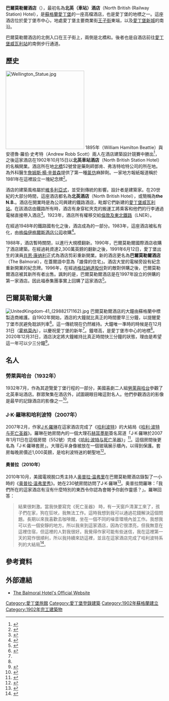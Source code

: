 {{NoteTA
|G1=哈利波特
|1=zh-cn:奥普拉; zh-hk:奧花; zh-tw:歐普拉
|2=zh-cn:温弗里; zh-hk:雲費; zh-tw:溫芙蕾
}}
{{Infobox building
| name                = 巴爾莫勒爾酒店
| native_name         = Balmoral Hotel
| native_name_lang    = en
| logo                = File:Edinburgh-balmoral-hotel-logo.jpg
| logo_size           = 
| logo_alt            = 
| logo_caption        = 
| image               = File:00 103 0325 Balmoral Hotel, Edinburgh, Schottland.jpg
| image_size          = 
| image_alt           = <!-- or | alt = -->
| image_caption       = 自[[北橋_(愛丁堡)|北橋]]望巴爾莫勒爾酒店
| map_type            = 
| map_alt             = 
| map_caption         = 
| map_size            = 
| map_dot_label       = 
| map_dot_mark        = 
| relief              = 
| former_names        =北英鐵路酒店（North British Railway Hotel）<br />北英酒店（North British Hotel）
| alternate_names     = 
| etymology           = 
| status              = 竣工
| topped_out          = 
| building_type       = [[酒店|酒店]]
| architectural_style = 具有{{link-en|蘇格蘭貴族建築|Scottish baronial architecture}}元素的[[維多利亞時代建築|維多利亞時代建築]]
| classification      = 
| address             = [[王子街|王子街]]1號<br />EH2 2EQ
| location_city       = [[愛丁堡|愛丁堡]]
| location_country    = [[英國|英國]][[蘇格蘭|蘇格蘭]]
| coordinates         = {{coord|55|57|10.33|N|3|11|22.23|W|type:landmark|display=inline,title}}
| altitude            = 
| current_tenants     = 
| namesake            = 
| groundbreaking_date = 
| start_date          = 1896年
| stop_date           = 
| est_completion      = 
| topped_out_date     = 
| completion_date     = 
| opened_date         = 1902年
| inauguration_date   = 
| relocated_date      = 
| renovation_date     = 
| closing_date        = 
| demolition_date     = <!-- or | destruction_date    = -->
| cost                = 
| ren_cost            = 
| client              = 
| owner               = {{link-en|羅科福泰酒店|Rocco Forte Hotels}}
| landlord            = 
| height              = 
| architectural       = 
| tip                 = 
| antenna_spire       = 
| roof                = 
| top_floor           = 
| observatory         = 
| diameter            = 
| circumference       = 
| weight              = 
| other_dimensions    = 
| structural_system   = 
| material            = [[砂岩|砂岩]]
| size                = 
| floor_count         = 
| floor_area          = 
| elevator_count      = 
| grounds_area        = 
| architect           = {{link-en|威廉·漢密爾頓·比蒂|William Hamilton Beattie}}
| architecture_firm   = 
| developer           = 
| engineer            = 
| structural_engineer = 
| services_engineer   = 
| civil_engineer      = 
| other_designers     = 
| quantity_surveyor   = 
| main_contractor     = 
| awards              = 
| designations        = 
| known_for           = 
| ren_architect       = 
| ren_firm            = 
| ren_engineer        = 
| ren_str_engineer    = 
| ren_serv_engineer   = 
| ren_civ_engineer    = 
| ren_oth_designers   = 
| ren_qty_surveyor    = 
| ren_contractor      = 
| ren_awards          = 
| rooms               = <!-- or | unit_count          = -->
| parking             = {{link-en|代客泊車|Valet parking}}
| hotel_chain         =
| affiliation         =
| number_of_rooms     = 167
| number_of_suites    = 20
| number_of_restaurants = 3（Brasserie Prince；Number One；Palm Court）
| number_of_bars      = 3（Bar Prince；The Gallery；Scotch）
| facilities          =
| public_transit      = {{rint|edinburgh|size=15}} [[聖安得魯廣場_(愛丁堡)|聖安得魯廣場]]<br />{{rint|gb|rail|size=15}} [[愛丁堡威瓦利站|愛丁堡威瓦利站]]
| website             = {{Official website|https://www.roccofortehotels.com/hotels-and-resorts/the-balmoral-hotel/}}
| embedded            = 
{{Infobox designation list
| embed                   = yes
| designation1            = Category B Listed Building
| designation1_offname    = 1 Princes Street and 2-18 (Even Nos) North Bridge, The Balmoral Hotel (Former North British Hotel)
| designation1_date       = 1994年6月14日
| delisted1_date          = 
| designation1_partof     = 
| designation1_number     = {{Historic Environment Scotland|num=LB30315|short=yes}}
}}
| references          = 
| footnotes           = 
}}
'''巴爾莫勒爾酒店'''（{{lang-en|The Balmoral Hotel}}），最初名為'''北英（車站）酒店'''（North British (Railway Station) Hotel），是[[蘇格蘭|蘇格蘭]][[愛丁堡|愛丁堡]]的一座高檔酒店，也是愛丁堡的地標之一。這座酒店位於愛丁堡市中心，地處愛丁堡主要商業街[[王子街|王子街]]東端，以及[[愛丁堡新城|愛丁堡新城]]的南沿。

巴爾莫勒爾酒店的北側入口在王子街上，兩側是北橋和{{link-en|威瓦利階梯|Waverley Steps}}。後者也是自酒店前往[[愛丁堡威瓦利站|愛丁堡威瓦利站]]的南側步行通道。

== 歷史 ==
[[File:Wellington_Statue.jpg|250px]]
1895年{{le|威廉·漢密爾頓·貝堤|William Hamilton Beattie}}（William Hamilton Beattie）與安德魯·羅伯·史考特（Andrew Robb Scott）兩人在酒店建築設計競賽中勝出<ref>{{cite web |title=The History of The Balmoral Hotel in Edinburgh |url=https://www.roccofortehotels.com/hotels-and-resorts/the-balmoral-hotel/story/ |publisher=Balmoral Hotel Edinburgh |accessdate=2021-09-24 |archive-date=2020-11-27 |archive-url=https://web.archive.org/web/20201127203933/https://www.roccofortehotels.com/hotels-and-resorts/the-balmoral-hotel/story/ |dead-url=no }}</ref>，之後這家酒店在1902年10月15日以'''北英車站酒店'''（North British Station Hotel）的名稱開業。酒店所在地[[北橋_(愛丁堡)|北橋]]52號曾是藥劑師鄧肯、弗洛特哈特公司的所在地。{{link-en|威廉·弗洛特哈特|William Flockhart}}為外科醫生[[詹姆斯·楊·辛普森|詹姆斯·楊·辛普森]]提供了第一種[[氯仿|氯仿]]麻醉劑。一家地方報紙報道稱{{link-en|國際疼痛學會|International Association for the Study of Pain}}於1981年在這裡設立一塊紀念牌<ref>{{Cite web|last=Editor|first=Broughton Spurtle|date=2013-08-20|title="Reader, She Signed It".|url=https://broughtonspurtle.org.uk/news/reader-she-signed-it|url-status=no|access-date=2021-06-10|website=Broughton Spurtle|archive-date=2021-06-10|archive-url=https://web.archive.org/web/20210610204301/https://broughtonspurtle.org.uk/news/reader-she-signed-it}}</ref>。 

酒店的建築風格屬於[[維多利亞時代建築|維多利亞式]]，並受到傳統{{link-en|蘇格蘭貴族建築|Scottish baronial architecture}}的影響。設計者是建築家{{link-en|威廉·漢密爾頓·比蒂|William Hamilton Beattie}}。在20世紀的大部分時間，這座酒店都名為'''北英酒店'''（North British Hotel），或簡稱為'''the N.B.'''。酒店在開業時是為{{link-en|北英鐵路|North British Railway}}公司興建的鐵路酒店，毗鄰它們新建的[[愛丁堡威瓦利站|愛丁堡威瓦利站]]。在該酒店由鐵路所有時，酒店有身穿紅夾克的搬運工將乘客和他們的行李通過電梯直接帶入酒店<ref>{{Cite web|url=https://www.roccofortehotels.com/hotels-and-resorts/the-balmoral-hotel/story/|title=The History of The Balmoral Hotel in Edinburgh - Rocco Forte|website=www.roccofortehotels.com|language=en|access-date=2018-02-25|archive-date=2020-11-27|archive-url=https://web.archive.org/web/20201127203933/https://www.roccofortehotels.com/hotels-and-resorts/the-balmoral-hotel/story/|dead-url=no}}</ref>。1923年，酒店所有權移交給[[倫敦及東北鐵路|倫敦及東北鐵路]]（LNER）。

在經過1948年的鐵路國有化之後，酒店成為{{link-en|英國交通酒店|British Transport Hotels}}的一部分。1983年，這座酒店被私有化，由[[格倫伊格爾斯酒店|格倫伊格爾斯酒店公司]]收購<ref>{{Cite web|url=https://www.roccofortehotels.com/media-centre/press-releases/the-balmoral/edinburghs-iconic-landmark-hotel-celebrates-110-years-at-the-capitals-most-prestigous-address/|title=Luxury Hotels - 5 Star Hotels and Resorts - Rocco Forte|website=www.roccofortehotels.com|access-date=2021-09-23|archive-date=2020-08-06|archive-url=https://web.archive.org/web/20200806075728/https://www.roccofortehotels.com/media-centre/press-releases/the-balmoral/edinburghs-iconic-landmark-hotel-celebrates-110-years-at-the-capitals-most-prestigous-address/|dead-url=no}}</ref>。

1988年，酒店暫時關閉，以進行大規模翻新。1990年，巴爾莫勒爾國際酒店收購了酒店建築。在經過耗資達2,300萬英鎊的翻新之後，1991年6月12日，愛丁堡出生的演員[[肖恩·康纳利|肖恩·康纳利]]正式為酒店剪彩重新開業。新的酒店更名為'''巴爾莫勒爾酒店'''（The Balmoral），在蓋爾語中意為「雄偉的住宅」。酒店大堂的電梯旁設有紀念重新開業的紀念牌。1996年，在經過[[格拉納達股份|格拉納達股份]]對{{link-en|福泰集團|Forte Group}}的敵對併購之後，巴爾莫勒爾酒店被其新所有者出售。諷刺的是，巴爾莫勒爾酒店是{{link-en|羅科·福泰|Rocco Forte|羅科·福泰爵士}}在1997年設立的{{link-en|羅科福泰酒店|Rocco Forte Hotels}}併購的第一家酒店。因此福泰集團事實上回購了這家酒店<ref name="auto">{{Cite web|title = Iconic Balmoral hotel has hosted the great, the good and the glamorous for 110 years|url = http://www.scotsman.com/news/iconic-balmoral-hotel-has-hosted-the-great-the-good-and-the-glamorous-for-110-years-1-2552986#axzz3pmwew6cG|website = www.scotsman.com|access-date = 2015-10-27|archive-date = 2018-09-14|archive-url = https://web.archive.org/web/20180914170945/https://www.scotsman.com/news/iconic-balmoral-hotel-has-hosted-the-great-the-good-and-the-glamorous-for-110-years-1-2552986#axzz3pmwew6cG|dead-url = no}}</ref>。

== 巴爾莫勒爾大鐘 ==
[[File:UnitedKingdom-41_(29882171162).jpg|thumb]]
巴爾莫勒爾酒店的大鐘由蘇格蘭中標製造商{{link-en|James Ritchie & Son|James Ritchie & Son}}維護。自1902年開始，酒店的大鐘就比真正的時間要早三分鐘，以提醒愛丁堡市民避免耽誤列車<ref name="BBCNews">{{cite web|url=https://www.bbc.com/travel/article/20180913-scotlands-clock-thats-almost-never-on-time|title=Scotland’s clock that’s (almost) never on time|publisher=[[BBC_News|BBC News]]|access-date=2021-08-29|archive-date=2021-08-29|archive-url=https://web.archive.org/web/20210829235203/https://www.bbc.com/travel/article/20180913-scotlands-clock-thats-almost-never-on-time|dead-url=no}}</ref>。這一傳統現在仍然維持。大鐘唯一準時的時候是在12月31日（[[霍格莫內|霍格莫內]]），以慶祝愛丁堡的新年<ref name="BBCNews"/>。鐘塔高{{convert|190|ft}}，是愛丁堡市中心的地標<ref name="auto"/>。2020年12月31日，酒店決定將大鐘維持比真正時間快三分鐘的狀態，理由是希望這一年可以少三分鐘<ref>{{cite web |url=https://www.npr.org/2020/12/29/951208089/3-minutes-less-of-2020-iconic-scottish-clock-that-always-runs-fast-wont-be-set-b |title=3 Minutes Less Of 2020: Iconic Scottish Clock That Always Runs Fast Won't Be Set Back |date=2020-12-29 |website=NPR |access-date=2021-09-23 |archive-date=2021-03-03 |archive-url=https://web.archive.org/web/20210303103636/https://www.npr.org/2020/12/29/951208089/3-minutes-less-of-2020-iconic-scottish-clock-that-always-runs-fast-wont-be-set-b |dead-url=no }}</ref>。

==名人==
===勞萊與哈台（1932年）===
1932年7月，作為其遊覽愛丁堡行程的一部分，美國喜劇二人組[[勞萊與哈台|勞萊與哈台]]參觀了北英車站酒店。群眾聚集在酒店外，試圖親眼目睹這對名人。他們參觀酒店的影像是最早的記錄酒店的影像之一<ref>{{Cite web|url=http://movingimage.nls.uk/film/3659|title=LAUREL AND HARDY VISIT EDINBURGH|website=National Library of Scotland|access-date=2015-10-27|archive-date=2021-02-27|archive-url=https://web.archive.org/web/20210227194904/https://movingimage.nls.uk/film/3659|dead-url=no}}</ref>。

===J·K·羅琳和哈利波特（2007年）===
2007年2月，作家[[J·K·羅琳|J·K·羅琳]]在這家酒店完成了《[[哈利波特|哈利波特]]》的大結局《[[哈利·波特与死亡圣器|哈利·波特与死亡圣器]]》。羅琳在她房間內的一個大理石[[赫耳墨斯|赫耳墨斯]]{{link-en|半身像|Bust (sculpture)}}簽名寫道「J·K·羅琳於2007年1月11日在這個房間（552號）完成《[[哈利·波特与死亡圣器|哈利·波特与死亡圣器]]》」<ref>{{cite news|url=http://news.scotsman.com/topics.cfm?tid=3&id=181062007|title=BOOK 7 completed|work=The Scotsman|access-date=2007-02-03| archive-url= https://web.archive.org/web/20070205194929/http://news.scotsman.com/topics.cfm?tid=3&id=181062007| archive-date= 2007-02-05 | url-status= live| location=Edinburgh}}</ref>。這個房間後更名為「J·K·羅琳套房」。大理石半身像被放在一個玻璃展示櫃內，以得到保護。套房每晚房價近1,000英鎊，是哈利波特迷的朝聖地<ref>{{cite news | url=https://www.telegraph.co.uk/news/celebritynews/2437835/Harry-Potter-fans-pay-1000-a-night-to-stay-in-hotel-room-where-JK-Rowling-finished-series.html | location=London | work=The Daily Telegraph | first=Simon | last=Johnson | title=Harry Potter fans pay £1,000 a night to stay in hotel room where JK Rowling finished series | date=2008-07-20 | accessdate=2021-09-23 | archive-date=2019-04-20 | archive-url=https://web.archive.org/web/20190420034217/https://www.telegraph.co.uk/news/celebritynews/2437835/Harry-Potter-fans-pay-1000-a-night-to-stay-in-hotel-room-where-JK-Rowling-finished-series.html | dead-url=no }}</ref>。

====奧普拉（2010年）====
2010年10月，美國電視脫口秀主持人[[奥普拉·温弗里|奥普拉·温弗里]]在巴爾莫勒爾酒店錄製了一小時的《[[奥普拉·温弗里秀|奥普拉·温弗里秀]]》。她在230號房間訪問了J·K·羅琳<ref>{{Cite web|url=https://www.youtube.com/watch?v=GQYOWbTiNYU|title=YouTube|website=www.youtube.com|language=en|access-date=2018-02-25|archive-date=2016-11-03|archive-url=https://web.archive.org/web/20161103120357/https://www.youtube.com/watch?v=GQYOWbTiNYU|dead-url=no}}</ref>。奥普拉問羅琳：「我們所在的這家酒店有沒有什麼特別的東西令你認為會賜予你創作靈感？」。羅琳回答：

<blockquote>結果很刺激。當我快要寫完《死亡圣器》 時，有一天窗戶清潔工來了，孩子們在家，狗在狂吠，我無法工作。這時我想到我可以通過花錢解決這個問題。長期以來我喜歡去咖啡館，坐在一個不同的噪音環境內並工作。我想我可以去一個安靜的地方。所以我來到這家酒店，因為它很漂亮，但我無意在這裡住宿，但這裡的人對我很好。我覺得作家可能有些迷信，我在這裡第一天的寫作很順利，所以我持續來訪這裡，並且在這家酒店完成了哈利波特系列的大結局<ref>{{Cite web|title = J.K. Rowling on the Oprah Winfrey Show in Edinburgh, ABC: US TV review|url = https://www.telegraph.co.uk/culture/tvandradio/8041104/JK-Rowling-on-the-Oprah-Winfrey-Show-in-Edinburgh-ABC-US-tv-review.html|website = Telegraph.co.uk|access-date = 2015-10-27|archive-date = 2018-10-19|archive-url = https://web.archive.org/web/20181019110209/https://www.telegraph.co.uk/culture/tvandradio/8041104/JK-Rowling-on-the-Oprah-Winfrey-Show-in-Edinburgh-ABC-US-tv-review.html|dead-url = no}}</ref>。</blockquote>

==參考資料==
{{reflist}}

==外部連結==
*[https://www.roccofortehotels.com/hotels-and-resorts/the-balmoral-hotel/ The Balmoral Hotel's Official Website] {{Wayback|url=https://www.roccofortehotels.com/hotels-and-resorts/the-balmoral-hotel/ |date=20210314211031 }}

[[Category:愛丁堡旅館|Category:愛丁堡旅館]]
[[Category:愛丁堡登錄建築|Category:愛丁堡登錄建築]]
[[Category:1902年蘇格蘭建立|Category:1902年蘇格蘭建立]]
[[Category:1902年完工建築物|Category:1902年完工建築物]]